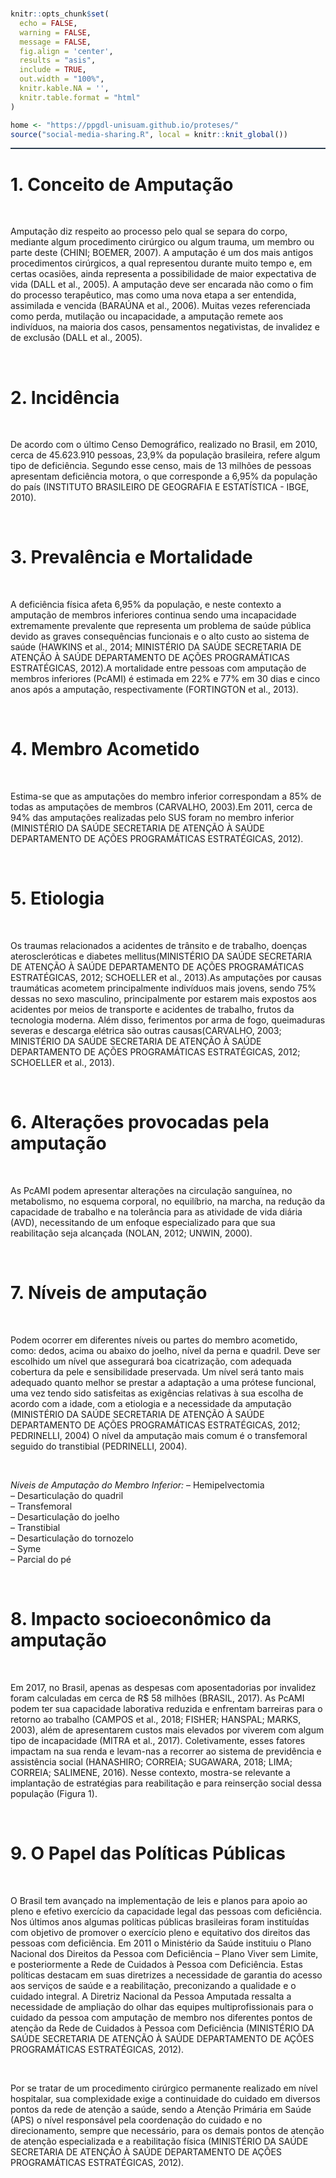 <br>
<br>
<br>

<!--install and/or load all R packages-->
```r
knitr::opts_chunk$set(
  echo = FALSE,
  warning = FALSE,
  message = FALSE,
  fig.align = 'center',
  results = "asis",
  include = TRUE,
  out.width = "100%",
  knitr.kable.NA = '',
  knitr.table.format = "html"
)
```

<!--script for sharing-->
<p align="right">
```r
home <- "https://ppgdl-unisuam.github.io/proteses/"
source("social-media-sharing.R", local = knitr::knit_global())
```
</p>

<!--script for generating HORIZONTAL LINE-->

<hr style="height:2px;border-width:0;color:#2C3E50;background-color:#2C3E50">

# **1. Conceito de Amputação**

<br>

Amputação diz respeito ao processo pelo qual se separa do corpo, mediante algum procedimento cirúrgico ou algum trauma, um membro ou parte deste (CHINI; BOEMER, 2007). A amputação é um dos mais antigos procedimentos cirúrgicos, a qual representou durante muito tempo e, em certas ocasiões, ainda representa a possibilidade de maior expectativa de vida (DALL et al., 2005). A amputação deve ser encarada não como o fim do processo terapêutico, mas como uma nova etapa a ser entendida, assimilada e vencida (BARAÚNA et al., 2006). Muitas vezes referenciada como perda, mutilação ou incapacidade, a amputação remete aos indivíduos, na maioria dos casos, pensamentos negativistas, de invalidez e de exclusão (DALL et al., 2005).

<br>

# **2. Incidência**

<br>

De acordo com o último Censo Demográfico, realizado no Brasil, em 2010, cerca de 45.623.910 pessoas, 23,9% da população brasileira, refere algum tipo de deficiência. Segundo esse censo, mais de 13 milhões de pessoas apresentam deficiência motora, o que corresponde a 6,95% da população do país (INSTITUTO BRASILEIRO DE GEOGRAFIA E ESTATÍSTICA - IBGE, 2010).

<br>

# **3. Prevalência e Mortalidade**

<br>

A deficiência física afeta 6,95% da população, e neste contexto a amputação de membros inferiores continua sendo uma incapacidade extremamente prevalente que representa um problema de saúde pública devido as graves consequências funcionais e o alto custo ao sistema de saúde (HAWKINS et al., 2014; MINISTÉRIO DA SAÚDE SECRETARIA DE ATENÇÃO À SAÚDE DEPARTAMENTO DE AÇÕES PROGRAMÁTICAS ESTRATÉGICAS, 2012).A mortalidade entre pessoas com amputação de membros inferiores (PcAMI) é estimada em 22% e 77% em 30 dias e cinco anos após a amputação, respectivamente (FORTINGTON et al., 2013).

<br>

# **4. Membro Acometido**

<br>

Estima-se que as amputações do membro inferior correspondam a 85% de todas as amputações de membros (CARVALHO, 2003).Em 2011, cerca de 94% das amputações realizadas pelo SUS foram no membro inferior (MINISTÉRIO DA SAÚDE SECRETARIA DE ATENÇÃO À SAÚDE DEPARTAMENTO DE AÇÕES PROGRAMÁTICAS ESTRATÉGICAS, 2012).

<br>

# **5. Etiologia**

<br>

Os traumas relacionados a acidentes de trânsito e de trabalho, doenças ateroscleróticas e diabetes mellitus(MINISTÉRIO DA SAÚDE SECRETARIA DE ATENÇÃO À SAÚDE DEPARTAMENTO DE AÇÕES PROGRAMÁTICAS ESTRATÉGICAS, 2012; SCHOELLER et al., 2013).As amputações por causas traumáticas acometem principalmente indivíduos mais jovens, sendo 75% dessas no sexo masculino, principalmente por estarem mais expostos aos acidentes por meios de transporte e acidentes de trabalho, frutos da tecnologia moderna. Além disso, ferimentos por arma de fogo, queimaduras severas e descarga elétrica são outras causas(CARVALHO, 2003; MINISTÉRIO DA SAÚDE SECRETARIA DE ATENÇÃO À SAÚDE DEPARTAMENTO DE AÇÕES PROGRAMÁTICAS ESTRATÉGICAS, 2012; SCHOELLER et al., 2013).

<br>

# **6. Alterações provocadas pela amputação**

<br>

As PcAMI podem apresentar alterações na circulação sanguínea, no metabolismo, no esquema corporal, no equilíbrio, na marcha, na redução da capacidade de trabalho e na tolerância para as atividade de vida diária (AVD), necessitando de um enfoque especializado para que sua reabilitação seja alcançada (NOLAN, 2012; UNWIN, 2000).

<br>

# **7. Níveis de amputação**

<br>

Podem ocorrer em diferentes níveis ou partes do membro acometido, como: dedos, acima ou abaixo do joelho, nível da perna e quadril. Deve ser escolhido um nível que assegurará boa cicatrização, com adequada cobertura da pele e sensibilidade preservada. Um nível será tanto mais adequado quanto melhor se prestar a adaptação a uma prótese funcional, uma vez tendo sido satisfeitas as exigências relativas à sua escolha de acordo com a idade, com a etiologia e a necessidade da amputação (MINISTÉRIO DA SAÚDE SECRETARIA DE ATENÇÃO À SAÚDE DEPARTAMENTO DE AÇÕES PROGRAMÁTICAS ESTRATÉGICAS, 2012; PEDRINELLI, 2004) O nível da amputação mais comum é o transfemoral seguido do transtibial (PEDRINELLI, 2004).

<br>

*Níveis de Amputação do Membro Inferior:* -- Hemipelvectomia\
-- Desarticulação do quadril\
-- Transfemoral\
-- Desarticulação do joelho\
-- Transtibial\
-- Desarticulação do tornozelo\
-- Syme\
-- Parcial do pé

<br>

# **8. Impacto socioeconômico da amputação**

<br>

Em 2017, no Brasil, apenas as despesas com aposentadorias por invalidez foram calculadas em cerca de R\$ 58 milhões (BRASIL, 2017). As PcAMI podem ter sua capacidade laborativa reduzida e enfrentam barreiras para o retorno ao trabalho (CAMPOS et al., 2018; FISHER; HANSPAL; MARKS, 2003), além de apresentarem custos mais elevados por viverem com algum tipo de incapacidade (MITRA et al., 2017). Coletivamente, esses fatores impactam na sua renda e levam-nas a recorrer ao sistema de previdência e assistência social (HANASHIRO; CORREIA; SUGAWARA, 2018; LIMA; CORREIA; SALIMENE, 2016). Nesse contexto, mostra-se relevante a implantação de estratégias para reabilitação e para reinserção social dessa população (Figura 1).

<br>

# **9. O Papel das Políticas Públicas**

<br>

O Brasil tem avançado na implementação de leis e planos para apoio ao pleno e efetivo exercício da capacidade legal das pessoas com deficiência. Nos últimos anos algumas políticas públicas brasileiras foram instituídas com objetivo de promover o exercício pleno e equitativo dos direitos das pessoas com deficiência. Em 2011 o Ministério da Saúde instituiu o Plano Nacional dos Direitos da Pessoa com Deficiência -- Plano Viver sem Limite, e posteriormente a Rede de Cuidados à Pessoa com Deficiência. Estas políticas destacam em suas diretrizes a necessidade de garantia do acesso aos serviços de saúde e a reabilitação, preconizando a qualidade e o cuidado integral. A Diretriz Nacional da Pessoa Amputada ressalta a necessidade de ampliação do olhar das equipes multiprofissionais para o cuidado da pessoa com amputação de membro nos diferentes pontos de atenção da Rede de Cuidados à Pessoa com Deficiência (MINISTÉRIO DA SAÚDE SECRETARIA DE ATENÇÃO À SAÚDE DEPARTAMENTO DE AÇÕES PROGRAMÁTICAS ESTRATÉGICAS, 2012).

<br>

Por se tratar de um procedimento cirúrgico permanente realizado em nível hospitalar, sua complexidade exige a continuidade do cuidado em diversos pontos da rede de atenção a saúde, sendo a Atenção Primária em Saúde (APS) o nível responsável pela coordenação do cuidado e no direcionamento, sempre que necessário, para os demais pontos de atenção de atenção especializada e a reabilitação física (MINISTÉRIO DA SAÚDE SECRETARIA DE ATENÇÃO À SAÚDE DEPARTAMENTO DE AÇÕES PROGRAMÁTICAS ESTRATÉGICAS, 2012).

<br>
